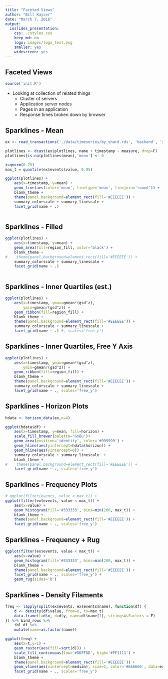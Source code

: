```yaml
---
title: "Faceted Views"
author: "Bill Kayser"
date: "March 7, 2016"
output: 
  ioslides_presentation: 
    css: ./styles.css
    keep_md: no
    logo: images/logo_text.png
    smaller: yes
    widescreen: yes
---
```


## Faceted Views

```r
source('init.R')
```

* Looking at collection of related things
    * Cluster of servers
    * Application server nodes
    * Pages in an application
    * Response times broken down by browser
    
## Sparklines - Mean

```r
ex <- read_transactions('./data/timeseries/by_shard.rds', 'backend', 'shard', 8)

plotlines <- dcast(ex$plotlines, name + timestamp ~ measure, drop=F)
plotlines[is.na(plotlines$mean),'mean'] <- 0

z=qnorm(0.75)
max_t = quantile(ex$events$value, 0.95)

```

```r
ggplot(plotlines) +
    aes(x=timestamp, y=mean) +
    geom_line(aes(color='mean', linetype='mean', linejoin='round')) +
    blank_theme +
    theme(panel.background=element_rect(fill='#EEEEEE')) +
    summary_colorscale + summary_linescale +
    facet_grid(name ~ .) 
    
```

## Sparklines - Filled

```r
ggplot(plotlines) +
    aes(x=timestamp, y=mean) +
    geom_area(fill=region_fill, color='black') +
    blank_theme +
#    theme(panel.background=element_rect(fill='#EEEEEE')) +
    summary_colorscale + summary_linescale +
    facet_grid(name ~ .) 
    
```

## Sparklines - Inner Quartiles (est.)

```r
ggplot(plotlines) +
    aes(x=timestamp, ymax=gmean*(gsd^z),
        ymin=gmean/(gsd^z)) +
    geom_ribbon(fill=region_fill) +
    blank_theme +
    theme(panel.background=element_rect(fill='#EEEEEE')) +
    summary_colorscale + summary_linescale +
    facet_grid(name ~ .) #, scales='free_y') 
```


## Sparklines - Inner Quartiles, Free Y Axis

```r
ggplot(plotlines) +
    aes(x=timestamp, ymax=gmean*(gsd^z),
        ymin=gmean/(gsd^z)) +
    geom_ribbon(fill=region_fill) +
    blank_theme +
    theme(panel.background=element_rect(fill='#EEEEEE')) +
    summary_colorscale + summary_linescale +
    facet_grid(name ~ ., scales='free_y') 

```

## Sparklines - Horizon Plots

```r

hdata <- horizon_data(ex,n=4)

ggplot(hdata$df) +
    aes(x=timestamp, y=mean, fill=horizon) +
    scale_fill_brewer(palette='GnBu')+
    geom_area(position='identity', color='#999999') +
    geom_hline(aes(yintercept=hdata$horizon)) +
    geom_hline(aes(yintercept=0)) +    
    summary_colorscale + summary_linescale  +
    blank_theme +
#    theme(panel.background=element_rect(fill='#EEEEEE')) +
    facet_grid(name ~ ., scales='free_y') 

```

## Sparklines - Frequency Plots

```r
# ggplot(filter(events, value < max_t)) +
ggplot(filter(ex$events, value < max_t)) +
    aes(x=value) +
    geom_histogram(fill='#333333', bins=min(200, max_t)) +
    blank_theme +
    theme(panel.background=element_rect(fill='#EEEEEE')) +
    facet_grid(name ~ ., scales='free_y')

```

## Sparklines - Frequency + Rug

```r
ggplot(filter(ex$events, value < max_t)) +
    aes(x=value) +
    geom_histogram(fill='#333333', bins=min(200, max_t)) +
    blank_theme +
    theme(panel.background=element_rect(fill='#EEEEEE')) +
    facet_grid(name ~ ., scales='free_y') +
    geom_rug(sides='b')

```

## Sparklines - Density Filaments

```r
freq <- lapply(split(ex$events, ex$events$name), function(df) {
    d <- density(df$value, from=0, to=max_t)
    data.frame(t=d$x, d=d$y, name=df$name[1], stringsAsFactors = F)
}) %>% bind_rows %>% 
    tbl_df %>%
    mutate(name=as.factor(name))

ggplot(freq) +
    aes(x=t,y=1) +
    geom_raster(aes(fill=sqrt(d))) +
    scale_fill_continuous(low='#DDFFDD', high='#FF1111') +
    blank_theme +
    theme(panel.background=element_rect(fill='#EEEEEE')) +
    geom_vline(aes(xintercept=median), size=2, color='#666666', data=ex$summary) +
    facet_grid(name ~ ., scales='free_y')
```

